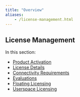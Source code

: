 ```yaml
---
title: "Overview"
aliases:
	- /license-management.html
---
```


## License Management {.pro-header}

In this section:

* [Product Activation](product_activation.qmd)
* [License Details](license_details.qmd)
* [Connectivity Requirements](connectivity_requirements.qmd)\
* [Evaluations](evaluations.qmd)
* [Floating Licensing](floating_licensing.qmd)
* [Userspace Licensing](userspace_licensing.qmd)